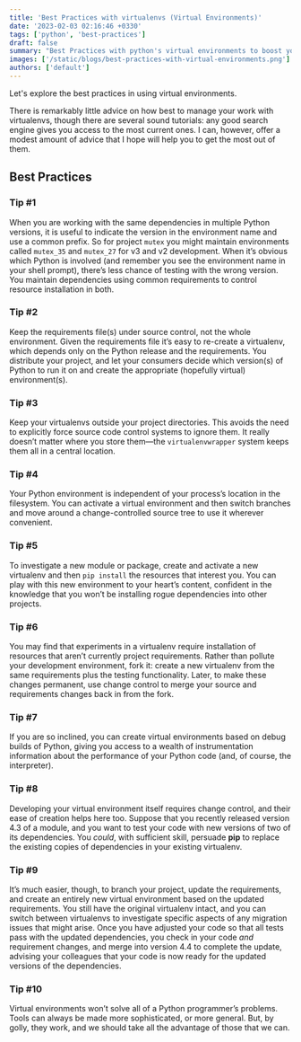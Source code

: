 ```yaml
---
title: 'Best Practices with virtualenvs (Virtual Environments)'
date: '2023-02-03 02:16:46 +0330'
tags: ['python', 'best-practices']
draft: false
summary: "Best Practices with python's virtual environments to boost your productivity"
images: ['/static/blogs/best-practices-with-virtual-environments.png']
authors: ['default']
---
```


Let's explore the best practices in using virtual environments.

There is remarkably little advice on how best to manage your work with virtualenvs, though there are several sound tutorials: any good search engine gives you access to the most current ones. I can, however, offer a modest amount of advice that I hope will help you to get the most out of them.

## Best Practices

### Tip #1

When you are working with the same dependencies in multiple Python versions, it is useful to indicate the version in the environment name and use a common prefix. So for project `mutex` you might maintain environments called `mutex_35` and `mutex_27` for v3 and v2 development. When it’s obvious which Python is involved (and remember you see the environment name in your shell prompt), there’s less chance of testing with the wrong version. You maintain dependencies using common requirements to control resource installation in both.

### Tip #2

Keep the requirements file(s) under source control, not the whole environment. Given the requirements file it’s easy to re-create a virtualenv, which depends only on the Python release and the requirements. You distribute your project, and let your consumers decide which version(s) of Python to run it on and create the appropriate (hopefully virtual) environment(s).

### Tip #3

Keep your virtualenvs outside your project directories. This avoids the need to explicitly force source code control systems to ignore them. It really doesn’t matter where you store them—the `virtualenvwrapper` system keeps them all in a central location.

### Tip #4

Your Python environment is independent of your process’s location in the filesystem. You can activate a virtual environment and then switch branches and move around a change-controlled source tree to use it wherever convenient.

### Tip #5

To investigate a new module or package, create and activate a new virtualenv and then `pip install` the resources that interest you. You can play with this new environment to your heart’s content, confident in the knowledge that you won’t be installing rogue dependencies into other projects.

### Tip #6

You may find that experiments in a virtualenv require installation of resources that aren’t currently project requirements. Rather than pollute your development environment, fork it: create a new virtualenv from the same requirements plus the testing functionality. Later, to make these changes permanent, use change control to merge your source and requirements changes back in from the fork.

### Tip #7

If you are so inclined, you can create virtual environments based on debug builds of Python, giving you access to a wealth of instrumentation information about the performance of your Python code (and, of course, the interpreter).

### Tip #8

Developing your virtual environment itself requires change control, and their ease of creation helps here too. Suppose that you recently released version 4.3 of a module, and you want to test your code with new versions of two of its dependencies. You *could*, with sufficient skill, persuade **pip** to replace the existing copies of dependencies in your existing virtualenv.

### Tip #9

It’s much easier, though, to branch your project, update the requirements, and create an entirely new virtual environment based on the updated requirements. You still have the original virtualenv intact, and you can switch between virtualenvs to investigate specific aspects of any migration issues that might arise. Once you have adjusted your code so that all tests pass with the updated dependencies, you check in your code *and* requirement changes, and merge into version 4.4 to complete the update, advising your colleagues that your code is now ready for the updated versions of the dependencies.

### Tip #10

Virtual environments won’t solve all of a Python programmer’s problems. Tools can always be made more sophisticated, or more general. But, by golly, they work, and we should take all the advantage of those that we can.
